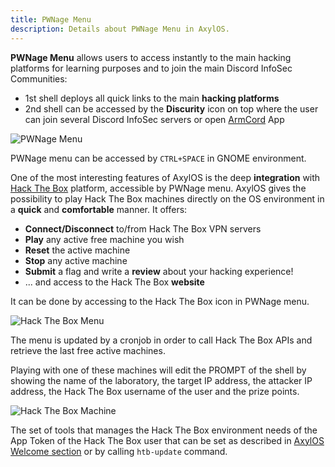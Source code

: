 ```yaml
---
title: PWNage Menu
description: Details about PWNage Menu in AxylOS.
---
```


**PWNage Menu** allows users to access instantly to the main hacking platforms for learning purposes and to join the main Discord InfoSec Communities:
* 1st shell deploys all quick links to the main **hacking platforms**
* 2nd shell can be accessed by the **Discurity** icon on top where the user can join several Discord InfoSec servers or open [ArmCord](https://github.com/ArmCord/ArmCord) App

![PWNage Menu](@assets/images/pwnage-menu.png)

PWNage menu can be accessed by `CTRL+SPACE` in GNOME environment.

One of the most interesting features of AxylOS is the deep **integration** with [Hack The Box](https://app.hackthebox.com) platform, accessible by PWNage menu. AxylOS gives the possibility to play Hack The Box machines directly on the OS environment in a **quick** and **comfortable** manner. It offers:
* **Connect/Disconnect** to/from Hack The Box VPN servers
* **Play** any active free machine you wish
* **Reset** the active machine
* **Stop** any active machine
* **Submit** a flag and write a **review** about your hacking experience!
* ... and access to the Hack The Box **website**

It can be done by accessing to the Hack The Box icon in PWNage menu.

![Hack The Box Menu](@assets/images/hackthebox.png)

The menu is updated by a cronjob in order to call Hack The Box APIs and retrieve the last free active machines.

Playing with one of these machines will edit the PROMPT of the shell by showing the name of the laboratory, the target IP address, the attacker IP address, the Hack The Box username of the user and the prize points.

![Hack The Box Machine](@assets/images/htb-spawn.png)

The set of tools that manages the Hack The Box environment needs of the App Token of the Hack The Box user that can be set as described in [AxylOS Welcome section](/en/resources/AxylOS-welcome/#htb-update) or by calling `htb-update` command.

<ImageComponent />
